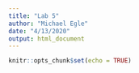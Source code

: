 ```yaml
---
title: "Lab 5"
author: "Michael Egle"
date: "4/13/2020"
output: html_document
---
```


```r
knitr::opts_chunk$set(echo = TRUE)
```


